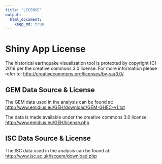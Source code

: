 ```yaml
---
title: "LICENSE"
output:
  html_document:
    keep_md: true
---
```


# Shiny App License
The historical earthquake visualization tool is protexted by copyright (C) 2016 per the creative commons 3.0 license.  For more information please refer to:
[http://creativecommons.org/licenses/by-sa/3.0/](http://creativecommons.org/licenses/by-sa/3.0/)

## GEM Data Source & License
The GEM data used in the analysis can be found at:
[http://www.emidius.eu/GEH/download/GEM-GHEC-v1.txt](http://www.emidius.eu/GEH/download/GEM-GHEC-v1.txt)

The data is made available under the creative commons 3.0 license:
[http://www.emidius.eu/GEH/license.php](http://www.emidius.eu/GEH/license.php)

## ISC Data Source & License
The ISC data used in the analysis can be found at:
[http://www.isc.ac.uk/iscgem/download.php](http://www.isc.ac.uk/iscgem/download.php)